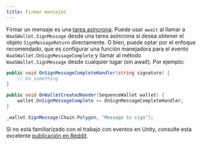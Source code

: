 ```yaml
---
title: Firmar mensajes
---
```


Firmar un mensaje es una [tarea asíncrona](https://medium.com/@sonusprocks/async-await-in-c-unity-explained-in-easy-words-571ebb6a9369). Puede usar `await` al llamar a `WaaSWallet.SignMessage` desde una tarea asíncrona si desea obtener el objeto `SignMessageReturn` directamente. O bien, puede optar por el enfoque recomendado, que es configurar una función manejadora para el evento `WaaSWallet.OnSignMessageComplete` y llamar al método `WaaSWallet.SignMessage` desde cualquier lugar (sin await). Por ejemplo:

```csharp
public void OnSignMessageCompleteHandler(string signature) {
    // Do something
}

public void OnWalletCreatedHander(SequenceWallet wallet) {
    wallet.OnSignMessageComplete += OnSignMessageCompleteHandler;
}
```

```csharp
_wallet.SignMessage(Chain.Polygon, "Message to sign");
```

Si no está familiarizado con el trabajo con eventos en Unity, consulte esta excelente [publicación en Reddit](https://www.reddit.com/r/gamedev/comments/u3hz2v/how_to_use_events_a_supersimple_unity_example/).